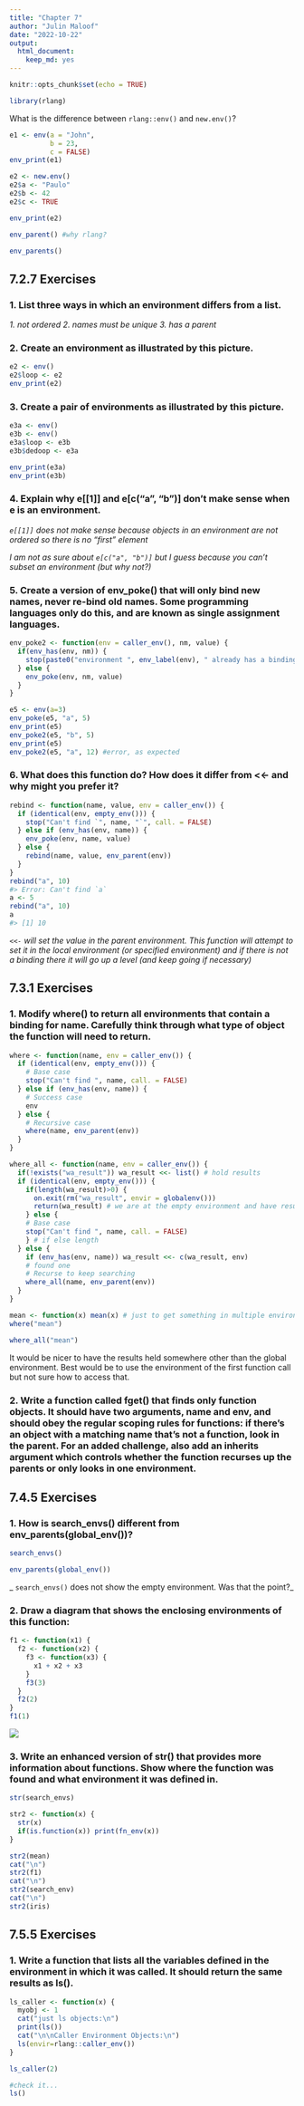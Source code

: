 ```yaml
---
title: "Chapter 7"
author: "Julin Maloof"
date: "2022-10-22"
output: 
  html_document: 
    keep_md: yes
---
```


```r
knitr::opts_chunk$set(echo = TRUE)
```

```r
library(rlang)
```

What is the difference between `rlang::env()` and `new.env()`?

```r
e1 <- env(a = "John",
          b = 23,
          c = FALSE)
env_print(e1)
```

```r
e2 <- new.env()
e2$a <- "Paulo"
e2$b <- 42
e2$c <- TRUE

env_print(e2)
```

```r
env_parent() #why rlang?
```

```r
env_parents()
```

## 7.2.7 Exercises

### 1. List three ways in which an environment differs from a list.

_1. not ordered_
_2. names must be unique_
_3. has a parent_

### 2. Create an environment as illustrated by this picture.

```r
e2 <- env()
e2$loop <- e2
env_print(e2)
```


### 3. Create a pair of environments as illustrated by this picture.

```r
e3a <- env()
e3b <- env()
e3a$loop <- e3b
e3b$dedoop <- e3a

env_print(e3a)
env_print(e3b)
```


### 4. Explain why e[[1]] and e[c("a", "b")] don’t make sense when e is an environment.

_`e[[1]]` does not make sense because objects in an environment are not ordered so there is no "first" element_

_I am not as sure about `e[c("a", "b")]` but I guess because you can't subset an environment (but why not?)_

### 5. Create a version of env_poke() that will only bind new names, never re-bind old names. Some programming languages only do this, and are known as single assignment languages.

```r
env_poke2 <- function(env = caller_env(), nm, value) {
  if(env_has(env, nm)) {
    stop(paste0("environment ", env_label(env), " already has a binding called '", nm, "'\n"))
  } else {
    env_poke(env, nm, value)
  }
}
```

```r
e5 <- env(a=3)
env_poke(e5, "a", 5)
env_print(e5)
env_poke2(e5, "b", 5)
env_print(e5)
env_poke2(e5, "a", 12) #error, as expected
```


### 6. What does this function do? How does it differ from <<- and why might you prefer it?

```r
rebind <- function(name, value, env = caller_env()) {
  if (identical(env, empty_env())) {
    stop("Can't find `", name, "`", call. = FALSE)
  } else if (env_has(env, name)) {
    env_poke(env, name, value)
  } else {
    rebind(name, value, env_parent(env))
  }
}
rebind("a", 10)
#> Error: Can't find `a`
a <- 5
rebind("a", 10)
a
#> [1] 10
```

_`<<-` will set the value in the parent environment.  This function will attempt to set it in the local environment (or specified environment) and if there is not a binding there it will go up a level (and keep going if necessary)_

## 7.3.1 Exercises

### 1. Modify where() to return all environments that contain a binding for name. Carefully think through what type of object the function will need to return.

```r
where <- function(name, env = caller_env()) {
  if (identical(env, empty_env())) {
    # Base case
    stop("Can't find ", name, call. = FALSE)
  } else if (env_has(env, name)) {
    # Success case
    env
  } else {
    # Recursive case
    where(name, env_parent(env))
  }
}

where_all <- function(name, env = caller_env()) {
  if(!exists("wa_result")) wa_result <<- list() # hold results
  if (identical(env, empty_env())) {
    if(length(wa_result)>0) {
      on.exit(rm("wa_result", envir = globalenv()))
      return(wa_result) # we are at the empty environment and have results to return
    } else {
    # Base case
    stop("Can't find ", name, call. = FALSE)
    } # if else length 
  } else {
    if (env_has(env, name)) wa_result <<- c(wa_result, env)
    # found one
    # Recurse to keep searching
    where_all(name, env_parent(env))
  }
}
```


```r
mean <- function(x) mean(x) # just to get something in multiple environments
where("mean")

where_all("mean")
```

It would be nicer to have the results held somewhere other than the global environment.
Best would be to use the environment of the first function call but not sure how to access that.

### 2. Write a function called fget() that finds only function objects. It should have two arguments, name and env, and should obey the regular scoping rules for functions: if there’s an object with a matching name that’s not a function, look in the parent. For an added challenge, also add an inherits argument which controls whether the function recurses up the parents or only looks in one environment.

## 7.4.5 Exercises
### 1. How is search_envs() different from env_parents(global_env())?

```r
search_envs()
```

```r
env_parents(global_env())
```

_ `search_envs()` does not show the empty environment.  Was that the point?_

### 2. Draw a diagram that shows the enclosing environments of this function:

```r
f1 <- function(x1) {
  f2 <- function(x2) {
    f3 <- function(x3) {
      x1 + x2 + x3
    }
    f3(3)
  }
  f2(2)
}
f1(1)
```

![](AdvR_7.4Q2.jpg)

### 3. Write an enhanced version of str() that provides more information about functions. Show where the function was found and what environment it was defined in.

```r
str(search_envs)
```

```r
str2 <- function(x) {
  str(x)
  if(is.function(x)) print(fn_env(x))
}

str2(mean)
cat("\n")
str2(f1)
cat("\n")
str2(search_env)
cat("\n")
str2(iris)
```

## 7.5.5 Exercises

### 1. Write a function that lists all the variables defined in the environment in which it was called. It should return the same results as ls().

```r
ls_caller <- function(x) {
  myobj <- 1
  cat("just ls objects:\n")
  print(ls())
  cat("\n\nCaller Environment Objects:\n")
  ls(envir=rlang::caller_env())
}

ls_caller(2)

#check it...
ls()
```
